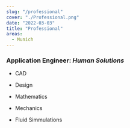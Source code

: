 ```yaml
---
slug: "/professional"
cover: "./Professional.png"
date: "2022-03-03"
title: "Professional"
areas:
  - Munich
---
```


### Application Engineer: _Human Solutions_

<div style="text-align: left">

- CAD

- Design

- Mathematics

- Mechanics

- Fluid Simmulations

</div>
